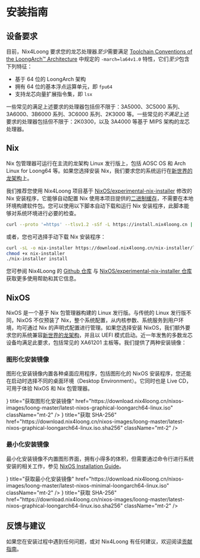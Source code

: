 
# 安装指南

## 设备要求

目前，Nix4Loong 要求您的龙芯处理器*至少*需要满足 [Toolchain Conventions of the LoongArch™ Architecture](https://github.com/loongson/la-toolchain-conventions) 中规定的 `-march=la64v1.0` 特性，它们*至少*包含下列特征：

- 基于 64 位的 LoongArch 架构
- 拥有 64 位的基本浮点运算单元，即 `fpu64`
- 支持龙芯向量扩展指令集，即 `lsx`

一些常见的满足上述要求的处理器包括但不限于：3A5000、3C5000 系列、3A6000、3B6000 系列、3C6000 系列、2K3000 等。一些常见的*不满足*上述要求的处理器包括但不限于：2K0300，以及 3A4000 等基于 MIPS 架构的龙芯处理器。

## Nix

Nix 包管理器可运行在主流的龙架构 Linux 发行版上，包括 AOSC OS 和 Arch Linux for Loong64 等。如果您选择安装 Nix，我们要求您的系统运行在[新世界的龙架构](https://areweloongyet.com/docs/old-and-new-worlds/)上。

我们推荐您使用 Nix4Loong 项目基于 [NixOS/experimental-nix-installer](https://github.com/NixOS/experimental-nix-installer/) 修改的 Nix 安装程序，它能够自动配置 Nix 使用本项目提供的[二进制缓存](./usage)，不需要在本地环境构建软件包。您可以使用以下脚本自动下载和运行 Nix 安装程序，此脚本能够对系统环境进行必要的检查。

```bash copy
curl --proto '=https' --tlsv1.2 -sSf -L https://install.nix4loong.cn | sh -s -- install
```

或者，您也可选择手动下载 Nix 安装程序：

```bash copy
curl -sL -o nix-installer https://download.nix4loong.cn/nix-installer/latest/nix-installer-loongarch64-linux
chmod +x nix-installer
./nix-installer install
```

您可参阅 Nix4Loong 的 [Github 仓库](https://github.com/darkyzhou/experimental-nix-installer/) 与 [NixOS/experimental-nix-installer 仓库](https://github.com/NixOS/experimental-nix-installer/) 获取更多使用帮助和其它信息。

## NixOS

NixOS 是一个基于 Nix 包管理器构建的 Linux 发行版。与传统的 Linux 发行版不同，NixOS 不仅预装了 Nix，整个系统配置，从内核参数、系统服务到用户环境，均可通过 Nix 的声明式配置进行管理。如果您选择安装 NixOS，我们额外要求您的系统兼容[新世界的龙架构](https://areweloongyet.com/docs/old-and-new-worlds/)，并且以 UEFI 模式启动。近一年发售的多数龙芯设备均满足此要求，包括常见的 XA61201 主板等。我们提供了两种安装镜像：

### 图形化安装镜像

图形化安装镜像内置各种桌面应用程序，包括图形化的 NixOS 安装程序，您还能在启动时选择不同的桌面环境（Desktop Environment）。它同时也是 Live CD，可用于体验 NixOS 和 Nix 包管理器。

<Cards>
  <Cards.Card
    icon={<DownloadIcon />}
    title="获取图形化安装镜像"
    href="https://download.nix4loong.cn/nixos-images/loong-master/latest-nixos-graphical-loongarch64-linux.iso"
    className="mt-2"
  />
  <Cards.Card
    icon={<HashIcon />}
    title="获取 SHA-256"
    href="https://download.nix4loong.cn/nixos-images/loong-master/latest-nixos-graphical-loongarch64-linux.iso.sha256"
    className="mt-2"
  />
</Cards>

### 最小化安装镜像

最小化安装镜像不内置图形界面，拥有小得多的体积，但需要通过命令行进行系统安装的相关工作，参见 [NixOS Installation Guide](https://nixos.wiki/wiki/NixOS_Installation_Guide)。

<Cards>
  <Cards.Card
    icon={<DownloadIcon />}
    title="获取最小化安装镜像"
    href="https://download.nix4loong.cn/nixos-images/loong-master/latest-nixos-minimal-loongarch64-linux.iso"
    className="mt-2"
  />
  <Cards.Card
    icon={<HashIcon />}
    title="获取 SHA-256"
    href="https://download.nix4loong.cn/nixos-images/loong-master/latest-nixos-graphical-loongarch64-linux.iso.sha256"
    className="mt-2"
  />
</Cards>

## 反馈与建议

如果您在安装过程中遇到任何问题，或对 Nix4Loong 有任何建议，欢迎阅读[贡献指南](./contributing)。
